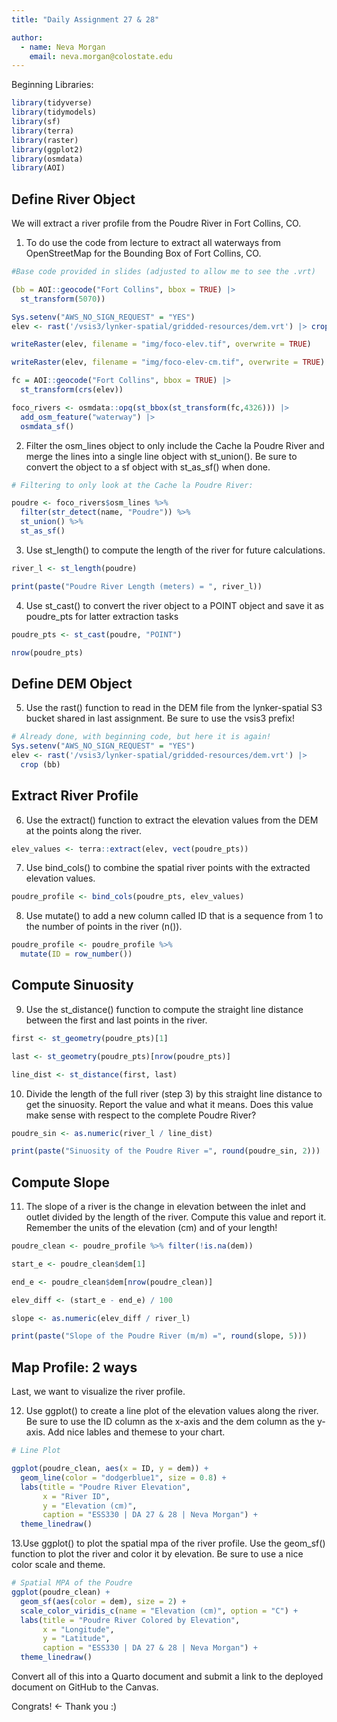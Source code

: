 ---
title: "Daily Assignment 27 & 28"

author:
  - name: Neva Morgan
    email: neva.morgan@colostate.edu
---

Beginning Libraries:
```{r}
library(tidyverse)
library(tidymodels)
library(sf)
library(terra)
library(raster)
library(ggplot2)
library(osmdata)
library(AOI)

```


## Define River Object

We will extract a river profile from the Poudre River in Fort Collins, CO.

1. To do use the code from lecture to extract all waterways from OpenStreetMap for the Bounding Box of Fort Collins, CO.
```{r}
#Base code provided in slides (adjusted to allow me to see the .vrt)

(bb = AOI::geocode("Fort Collins", bbox = TRUE) |> 
  st_transform(5070))

Sys.setenv("AWS_NO_SIGN_REQUEST" = "YES")
elev <- rast('/vsis3/lynker-spatial/gridded-resources/dem.vrt') |> crop(bb)

writeRaster(elev, filename = "img/foco-elev.tif", overwrite = TRUE)

writeRaster(elev, filename = "img/foco-elev-cm.tif", overwrite = TRUE)

fc = AOI::geocode("Fort Collins", bbox = TRUE) |> 
  st_transform(crs(elev))

foco_rivers <- osmdata::opq(st_bbox(st_transform(fc,4326))) |> 
  add_osm_feature("waterway") |> 
  osmdata_sf()
```


2. Filter the osm_lines object to only include the Cache la Poudre River and merge the lines into a single line object with st_union(). Be sure to convert the object to a sf object with st_as_sf() when done.
```{r}
# Filtering to only look at the Cache la Poudre River:

poudre <- foco_rivers$osm_lines %>%
  filter(str_detect(name, "Poudre")) %>%
  st_union() %>%
  st_as_sf()

```


3. Use st_length() to compute the length of the river for future calculations.
```{r}
river_l <- st_length(poudre)

print(paste("Poudre River Length (meters) = ", river_l))
```


4. Use st_cast() to convert the river object to a POINT object and save it as poudre_pts for latter extraction tasks
```{r}
poudre_pts <- st_cast(poudre, "POINT")

nrow(poudre_pts)
```




## Define DEM Object

5. Use the rast() function to read in the DEM file from the lynker-spatial S3 bucket shared in last assignment. Be sure to use the vsis3 prefix!

```{r}
# Already done, with beginning code, but here it is again!
Sys.setenv("AWS_NO_SIGN_REQUEST" = "YES")
elev <- rast('/vsis3/lynker-spatial/gridded-resources/dem.vrt') |>
  crop (bb)

```




## Extract River Profile

6. Use the extract() function to extract the elevation values from the DEM at the points along the river.
```{r}
elev_values <- terra::extract(elev, vect(poudre_pts))
```


7. Use bind_cols() to combine the spatial river points with the extracted elevation values.
```{r}
poudre_profile <- bind_cols(poudre_pts, elev_values)
```


8. Use mutate() to add a new column called ID that is a sequence from 1 to the number of points in the river (n()).
```{r}
poudre_profile <- poudre_profile %>%
  mutate(ID = row_number())
```




## Compute Sinuosity

9. Use the st_distance() function to compute the straight line distance between the first and last points in the river.
```{r}
first <- st_geometry(poudre_pts)[1]

last <- st_geometry(poudre_pts)[nrow(poudre_pts)]

line_dist <- st_distance(first, last)
```


10. Divide the length of the full river (step 3) by this straight line distance to get the sinuosity. Report the value and what it means. Does this value make sense with respect to the complete Poudre River?
```{r}
poudre_sin <- as.numeric(river_l / line_dist)

print(paste("Sinuosity of the Poudre River =", round(poudre_sin, 2)))
```




## Compute Slope

11. The slope of a river is the change in elevation between the inlet and outlet divided by the length of the river. Compute this value and report it. Remember the units of the elevation (cm) and of your length!
```{r}
poudre_clean <- poudre_profile %>% filter(!is.na(dem))

start_e <- poudre_clean$dem[1]

end_e <- poudre_clean$dem[nrow(poudre_clean)]

elev_diff <- (start_e - end_e) / 100

slope <- as.numeric(elev_diff / river_l)

print(paste("Slope of the Poudre River (m/m) =", round(slope, 5)))
```




## Map Profile: 2 ways

Last, we want to visualize the river profile.

12. Use ggplot() to create a line plot of the elevation values along the river. Be sure to use the ID column as the x-axis and the dem column as the y-axis. Add nice lables and themese to your chart.
```{r}
# Line Plot

ggplot(poudre_clean, aes(x = ID, y = dem)) +
  geom_line(color = "dodgerblue1", size = 0.8) +
  labs(title = "Poudre River Elevation",
       x = "River ID",
       y = "Elevation (cm)",
       caption = "ESS330 | DA 27 & 28 | Neva Morgan") +
  theme_linedraw()
```


13.Use ggplot() to plot the spatial mpa of the river profile. Use the geom_sf() function to plot the river and color it by elevation. Be sure to use a nice color scale and theme.
```{r}
# Spatial MPA of the Poudre
ggplot(poudre_clean) +
  geom_sf(aes(color = dem), size = 2) +
  scale_color_viridis_c(name = "Elevation (cm)", option = "C") +
  labs(title = "Poudre River Colored by Elevation",
       x = "Longitude",
       y = "Latitude",
       caption = "ESS330 | DA 27 & 28 | Neva Morgan") +
  theme_linedraw()
```


Convert all of this into a Quarto document and submit a link to the deployed document on GitHub to the Canvas.

Congrats! <- Thank you :)


